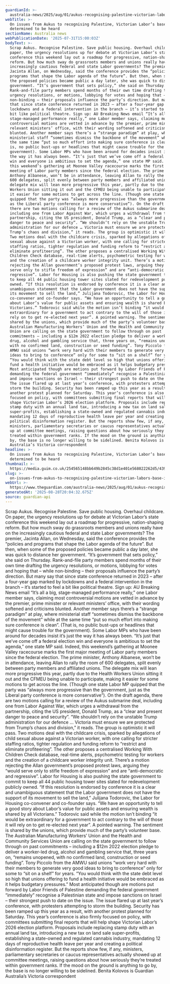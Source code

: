 ```yaml
---
guardianId: >-
  australia-news/2025/aug/01/aukus-recognising-palestine-victorian-labor-base-ntwnfb
webTitle: >-
  On issues from Aukus to recognising Palestine, Victorian Labor’s base is
  determined to be heard
sectionName: Australia news
webPublicationDate: '2025-07-31T15:00:03Z'
bodyText: >-
  Scrap Aukus. Recognise Palestine. Save public housing. Overhaul childcare. On
  paper, the urgency resolutions up for debate at Victorian Labor’s state
  conference this weekend lay out a roadmap for progressive, nation-shaping
  reform. But how much sway do grassroots members and unions really have on the
  increasingly cautious federal and state Labor governments? The premier,
  Jacinta Allan, on Wednesday, said the conference provides the “policies and
  programs that shape the Labor agenda of the future”. But then, when some of
  the proposed policies became public a day later, she was quick to distance her
  government. “It’s government that sets policy,” she said on Thursday.
  Rank-and-file party members spend months of their own time drafting the
  urgency resolutions, or motions, lobbying for votes and hoping that – while
  non-binding – their proposals influence the party’s direction. But many say
  that since state conference returned in 2023 – after a four-year gap marked by
  lockdowns and a federal intervention in the branch – it’s started to feel a
  bit like political theatre. Sign up: AU Breaking News email “It’s all a big,
  stage-managed performance really,” one Labor member says, claiming most
  controversial motions are vetted in advance by the premier, prime minister or
  relevant ministers’ office, with their wording softened and criticisms
  blunted. Another member says there’s a “strange paradigm” at play, where
  ministerial staff “sometimes dismiss the backbone of the movement” while at
  the same time “put so much effort into making sure conference is clean”. (That
  is, no public bust-ups or headlines that might cause trouble for the
  government). Some Labor MPs who have been around for decades insist it’s just
  the way it has always been. “It’s just that we’ve come off a federal election
  win and everyone is ambitious to set the agenda,” one state MP said. Indeed,
  this weekend’s gathering at Moonee Valley racecourse marks the first major
  meeting of Labor party members since the federal election. The prime minister,
  Anthony Albanese, won’t be in attendance, leaving Allan to rally the room of
  600 delegates, split evenly between party members and affiliated unions. The
  delegate mix will lean more progressive this year, partly due to the Health
  Workers Union sitting it out and the CFMEU being unable to participate, making
  it easier for some motions to get across the line. (Though one state Labor MP
  quipped that the party was “always more progressive than the government, just
  as the Liberal party conference is more conservative”). On the draft agenda,
  there are two motions calling for a review of the Aukus submarine deal,
  including one from Labor Against War, which urges a withdrawal from the
  partnership, citing the US president, Donald Trump, as a “clear and present
  danger to peace and security”. “We shouldn’t rely on the unstable Trump
  administration for our defence … Victoria must ensure we are protected from
  Trump’s chaos and division,” it reads. The group is optimistic it will pass.
  Two motions deal with the childcare crisis, sparked by allegations of child
  sexual abuse against a Victorian worker, with one calling for stricter
  staffing ratios, tighter regulation and funding reform to “restrict and
  eliminate profiteering”. The other proposes a centralised Working With
  Children Check database, real-time alerts, psychometric testing for workers
  and the creation of a childcare worker integrity unit. There’s a motion
  rejecting the Allan government’s proposed protest laws, arguing they “would
  serve only to stifle freedom of expression” and are “anti-democratic and
  regressive”. Labor for Housing is also pushing the state government to commit
  to keep all 44 public housing tower sites slated for redevelopment publicly
  owned. “If this resolution is endorsed by conference it is a clear and
  unambiguous statement that the Labor government does not have the support of
  its movement to sell the land,” Julijana Todorovic, the Labor for Housing
  co-convener and co-founder says. “We have an opportunity to tell a good story
  about Labor’s value for public assets and ensuring wealth is shared by all
  Victorians.” Todorovic said while the motion isn’t binding “it would be
  extraordinary for a government to act contrary to the will of those it will
  rely on to get re-elected next year”. A pointed warning. The sentiment is
  shared by the unions, which provide much of the party’s volunteer base. The
  Australian Manufacturing Workers’ Union and the Health and Community Services
  Union are calling on the state government to follow through on past
  commitments – including a $12m 2022 election pledge to deliver a worker-led
  drug, alcohol and gambling service that, three years on, “remains unopened,
  with no confirmed land, construction or seed funding”. Tony Piccolo from the
  AMWU said unions “work very hard with their members to generate very good
  ideas to bring to conference” only for some to “sit on a shelf” for years.
  “You would think with the state debt level so high that unions offering to
  fund a health initiative would be embraced as it helps budgetary pressures.”
  Most anticipated though are motions put forward by Labor Friends of Palestine
  demanding the federal government “immediately” recognise a Palestinian state
  and impose sanctions on Israel – their strongest push to date on the issue.
  The issue flared up at last year’s conference, with protesters attempting to
  storm the building. Security has been ramped up this year as a result, with
  another protest planned for Saturday. This year’s conference is also firmly
  focused on policy, with committees submitting final reports that will help
  shape Victorian Labor’s 2026 election platform. Proposals include replacing
  stamp duty with an annual land tax, introducing a new tax on land sale
  super-profits, establishing a state-owned and regulated cannabis industry,
  mandating 12 days of reproductive health leave per year and creating a
  political disinformation register. But the reports show few, if any,
  ministers, parliamentary secretaries or caucus representatives actually showed
  up at committee meetings, raising questions about how seriously they’re
  treated within government ranks. If the mood on the ground is anything to go
  by, the base is no longer willing to be sidelined. Benita Kolovos is Guardian
  Australia’s Victoria correspondent
headline: >-
  On issues from Aukus to recognising Palestine, Victorian Labor’s base is
  determined to be heard
thumbnail: >-
  https://media.guim.co.uk/254565148bb649b2845c38d1e401e568022262d5/439_0_3883_3106/500.jpg
slug: >-
  on-issues-from-aukus-to-recognising-palestine-victorian-labors-base-is-determined-to-be-heard
webUrl: >-
  https://www.theguardian.com/australia-news/2025/aug/01/aukus-recognising-palestine-victorian-labor-base-ntwnfb
generatedAt: '2025-08-28T20:04:32.675Z'
source: guardian-api
---
```

Scrap Aukus. Recognise Palestine. Save public housing. Overhaul childcare. On paper, the urgency resolutions up for debate at Victorian Labor’s state conference this weekend lay out a roadmap for progressive, nation-shaping reform. But how much sway do grassroots members and unions really have on the increasingly cautious federal and state Labor governments? The premier, Jacinta Allan, on Wednesday, said the conference provides the “policies and programs that shape the Labor agenda of the future”. But then, when some of the proposed policies became public a day later, she was quick to distance her government. “It’s government that sets policy,” she said on Thursday. Rank-and-file party members spend months of their own time drafting the urgency resolutions, or motions, lobbying for votes and hoping that – while non-binding – their proposals influence the party’s direction. But many say that since state conference returned in 2023 – after a four-year gap marked by lockdowns and a federal intervention in the branch – it’s started to feel a bit like political theatre. Sign up: AU Breaking News email “It’s all a big, stage-managed performance really,” one Labor member says, claiming most controversial motions are vetted in advance by the premier, prime minister or relevant ministers’ office, with their wording softened and criticisms blunted. Another member says there’s a “strange paradigm” at play, where ministerial staff “sometimes dismiss the backbone of the movement” while at the same time “put so much effort into making sure conference is clean”. (That is, no public bust-ups or headlines that might cause trouble for the government). Some Labor MPs who have been around for decades insist it’s just the way it has always been. “It’s just that we’ve come off a federal election win and everyone is ambitious to set the agenda,” one state MP said. Indeed, this weekend’s gathering at Moonee Valley racecourse marks the first major meeting of Labor party members since the federal election. The prime minister, Anthony Albanese, won’t be in attendance, leaving Allan to rally the room of 600 delegates, split evenly between party members and affiliated unions. The delegate mix will lean more progressive this year, partly due to the Health Workers Union sitting it out and the CFMEU being unable to participate, making it easier for some motions to get across the line. (Though one state Labor MP quipped that the party was “always more progressive than the government, just as the Liberal party conference is more conservative”). On the draft agenda, there are two motions calling for a review of the Aukus submarine deal, including one from Labor Against War, which urges a withdrawal from the partnership, citing the US president, Donald Trump, as a “clear and present danger to peace and security”. “We shouldn’t rely on the unstable Trump administration for our defence … Victoria must ensure we are protected from Trump’s chaos and division,” it reads. The group is optimistic it will pass. Two motions deal with the childcare crisis, sparked by allegations of child sexual abuse against a Victorian worker, with one calling for stricter staffing ratios, tighter regulation and funding reform to “restrict and eliminate profiteering”. The other proposes a centralised Working With Children Check database, real-time alerts, psychometric testing for workers and the creation of a childcare worker integrity unit. There’s a motion rejecting the Allan government’s proposed protest laws, arguing they “would serve only to stifle freedom of expression” and are “anti-democratic and regressive”. Labor for Housing is also pushing the state government to commit to keep all 44 public housing tower sites slated for redevelopment publicly owned. “If this resolution is endorsed by conference it is a clear and unambiguous statement that the Labor government does not have the support of its movement to sell the land,” Julijana Todorovic, the Labor for Housing co-convener and co-founder says. “We have an opportunity to tell a good story about Labor’s value for public assets and ensuring wealth is shared by all Victorians.” Todorovic said while the motion isn’t binding “it would be extraordinary for a government to act contrary to the will of those it will rely on to get re-elected next year”. A pointed warning. The sentiment is shared by the unions, which provide much of the party’s volunteer base. The Australian Manufacturing Workers’ Union and the Health and Community Services Union are calling on the state government to follow through on past commitments – including a $12m 2022 election pledge to deliver a worker-led drug, alcohol and gambling service that, three years on, “remains unopened, with no confirmed land, construction or seed funding”. Tony Piccolo from the AMWU said unions “work very hard with their members to generate very good ideas to bring to conference” only for some to “sit on a shelf” for years. “You would think with the state debt level so high that unions offering to fund a health initiative would be embraced as it helps budgetary pressures.” Most anticipated though are motions put forward by Labor Friends of Palestine demanding the federal government “immediately” recognise a Palestinian state and impose sanctions on Israel – their strongest push to date on the issue. The issue flared up at last year’s conference, with protesters attempting to storm the building. Security has been ramped up this year as a result, with another protest planned for Saturday. This year’s conference is also firmly focused on policy, with committees submitting final reports that will help shape Victorian Labor’s 2026 election platform. Proposals include replacing stamp duty with an annual land tax, introducing a new tax on land sale super-profits, establishing a state-owned and regulated cannabis industry, mandating 12 days of reproductive health leave per year and creating a political disinformation register. But the reports show few, if any, ministers, parliamentary secretaries or caucus representatives actually showed up at committee meetings, raising questions about how seriously they’re treated within government ranks. If the mood on the ground is anything to go by, the base is no longer willing to be sidelined. Benita Kolovos is Guardian Australia’s Victoria correspondent
